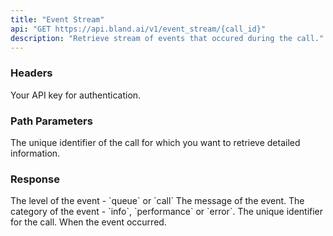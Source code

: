 ```yaml
--- 
title: "Event Stream"
api: "GET https://api.bland.ai/v1/event_stream/{call_id}" 
description: "Retrieve stream of events that occured during the call."
---
```


### Headers

<ParamField header="authorization" type="string" required>
  Your API key for authentication.
</ParamField>

### Path Parameters

<ParamField path="call_id" type="string" required>
  The unique identifier of the call for which you want to retrieve detailed information.
</ParamField>

### Response

<ResponseField name="level" type="string">
    The level of the event - `queue` or `call`
</ResponseField>

<ResponseField name="message" type="string">
    The message of the event.
</ResponseField>

<ResponseField name="category" type="string">
    The category of the event - `info`, `performance` or `error`.
</ResponseField>

<ResponseField name="call_id" type="string">
    The unique identifier for the call.
</ResponseField>

<ResponseField name="timestamp" type="string">
When the event occurred.
</ResponseField>